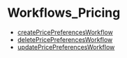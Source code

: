 
# Workflows\_Pricing

- [createPricePreferencesWorkflow](../../functions/core_flows.createPricePreferencesWorkflow/page.mdx)
- [deletePricePreferencesWorkflow](../../functions/core_flows.deletePricePreferencesWorkflow/page.mdx)
- [updatePricePreferencesWorkflow](../../functions/core_flows.updatePricePreferencesWorkflow/page.mdx)
